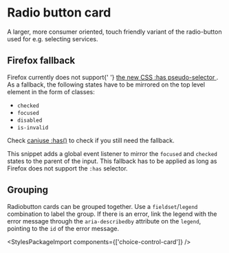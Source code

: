 
<Meta of={RadiobuttonCardStories} />

# Radio button card

<div className="lead">
  A larger, more consumer oriented, touch friendly variant of the radio-button used for e.g.
  selecting services.
</div>

<Canvas sourceState="shown" of={RadiobuttonCardStories.Default} />
<div className="hide-col-default">
  <Controls of={RadiobuttonCardStories.Default} />
</div>

## Firefox fallback

<div className="alert alert-info">
  Firefox currently does not support{' '}
  <a href="https://developer.mozilla.org/en-US/docs/Web/CSS/:has">
    the new <abbr title="Cascading Style Sheets">CSS</abbr> :has pseudo-selector
  </a>
  . As a fallback, the following states have to be mirrored on the top level element in the form of
  classes:
  <ul>
    <li>
      <code>checked</code>
    </li>
    <li>
      <code>focused</code>
    </li>
    <li>
      <code>disabled</code>
    </li>
    <li>
      <code>is-invalid</code>
    </li>
  </ul>
  Check <a href="https://caniuse.com/css-has">caniuse :has()</a> to check if you still need the
  fallback.
</div>

This snippet adds a global event listener to mirror the `focused` and `checked` states to the parent of the input. This fallback has to be applied as long as Firefox does not support the `:has` selector.

<Source code={firefoxFallbackSnippet} dark={true} language="typescript" />

## Grouping

Radiobutton cards can be grouped together. Use a `fieldset`/`legend` combination to label the group. If there is an error, link the legend with the error message through the `aria-describedby` attribute on the `legend`, pointing to the `id` of the error message.

<Canvas of={RadiobuttonCardStories.Group} />
<div className="hide-col-default">
  <Controls of={RadiobuttonCardStories.Group} />
</div>

<StylesPackageImport components={['choice-control-card']} />
